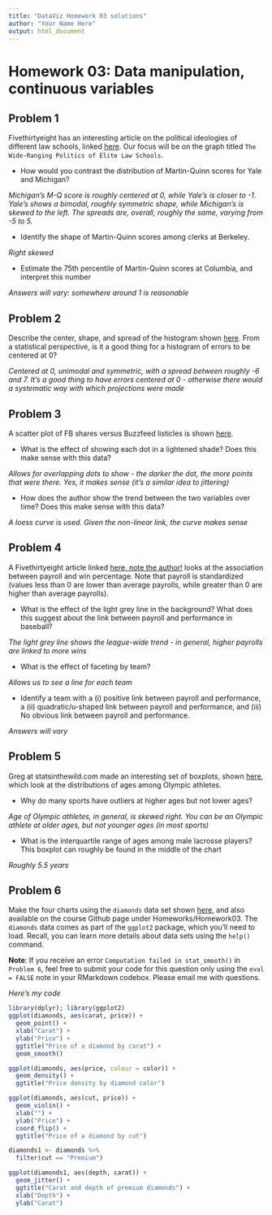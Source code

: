 ```yaml
---
title: "DataViz Homework 03 solutions"
author: "Your Name Here"
output: html_document
---
```


#  Homework 03:  Data manipulation, continuous variables

##  Problem 1

Fivethirtyeight has an interesting article on the political ideologies of different law schools, linked [here](http://fivethirtyeight.com/features/the-most-conservative-and-most-liberal-elite-law-schools/). Our focus will be on the graph titled `The Wide-Ranging Politics of Elite Law Schools`.

+ How would you contrast the distribution of Martin-Quinn scores for Yale and Michigan?

*Michigan's M-Q score is roughly centered at 0, while Yale's is closer to -1. Yale's shows a bimodal, roughly symmetric shape, while Michigan's is skewed to the left. The spreads are, overall, roughly the same, varying from -5 to 5.* 

+ Identify the shape of Martin-Quinn scores among clerks at Berkeley.

*Right skewed*

+ Estimate the 75th percentile of Martin-Quinn scores at Columbia, and interpret this number

*Answers will vary: somewhere around 1 is reasonable*

## Problem 2

Describe the center, shape, and spread of the histogram shown [here](http://fivethirtyeight.com/features/what-our-nba-projections-got-right-and-wrong-last-season/). From a statistical perspective, is it a good thing for a histogram of errors to be centered at 0?

*Centered at 0, unimodal and symmetric, with a spread between roughly -6 and 7. It's a good thing to have errors centered at 0 - otherwise there would a systematic way with which projections were made*

## Problem 3

A scatter plot of FB shares versus Buzzfeed listicles is shown [here](http://minimaxir.com/2015/02/ggplot-tutorial/). 

+ What is the effect of showing each dot in a lightened shade? Does this make sense with this data?

*Allows for overlapping dots to show - the darker the dot, the more points that were there. Yes, it makes sense (it's a similar idea to jittering)*

+ How does the author show the trend between the two variables over time? Does this make sense with this data?

*A loess curve is used. Given the non-linear link, the curve makes sense*

## Problem 4

A Fivethirtyeight article linked [here, note the author!](http://fivethirtyeight.com/features/how-your-favorite-baseball-team-blows-its-money/) looks at the association between payroll and win percentage. Note that payroll is standardized (values less than 0 are lower than average payrolls, while greater than 0 are higher than average payrolls).

+ What is the effect of the light grey line in the background? What does this suggest about the link between payroll and performance in baseball?

*The light grey line shows the league-wide trend - in general, higher payrolls are linked to more wins*

+ What is the effect of faceting by team?

*Allows us to see a line for each team*

+ Identify a team with a (i) positive link between payroll and performance, a (ii) quadratic/u-shaped link between payroll and performance, and (iii) No obvious link between payroll and performance.

*Answers will vary*


## Problem 5

Greg at statsinthewild.com made an interesting set of boxplots, shown [here](https://statsinthewild.files.wordpress.com/2012/07/screen-shot-2012-07-16-at-1-43-40-pm.png), which look at the distributions of ages among Olympic athletes.

+ Why do many sports have outliers at higher ages but not lower ages?  

*Age of Olympic athletes, in general, is skewed right. You can be an Olympic athlete at older ages, but not younger ages (in most sports)*

+ What is the interquartile range of ages among male lacrosse players?  This boxplot can roughly be found in the middle of the chart

*Roughly 5.5 years*

## Problem 6

Make the four charts using the `diamonds` data set shown [here](https://github.com/statsbylopez/DataViz/blob/master/Homeworks/Homework03_plots.pdf), and also available on the course Github page under Homeworks/Homework03. The `diamonds` data comes as part of the `ggplot2` package, which you'll need to load. Recall, you can learn more details about data sets using the `help()` command. 

**Note**: If you receive an error `Computation failed in stat_smooth()` in `Problem 6`, feel free to submit your code for this question only using the `eval = FALSE` note in your RMarkdown codebox. Please email me with questions.

*Here's my code*


```r
library(dplyr); library(ggplot2)
ggplot(diamonds, aes(carat, price)) + 
  geom_point() + 
  xlab("Carat") + 
  ylab("Price") +
  ggtitle("Price of a diamond by carat") +
  geom_smooth()
```


```r
ggplot(diamonds, aes(price, colour = color)) + 
  geom_density() + 
  ggtitle("Price density by diamond color")
```


```r
ggplot(diamonds, aes(cut, price)) + 
  geom_violin() + 
  xlab("") + 
  ylab("Price") + 
  coord_flip() + 
  ggtitle("Price of a diamond by cut")
```


```r
diamonds1 <- diamonds %>% 
  filter(cut == "Premium")

ggplot(diamonds1, aes(depth, carat)) + 
  geom_jitter() + 
  ggtitle("Carat and depth of premium diamonds") + 
  xlab("Depth") +
  ylab("Carat")
```
